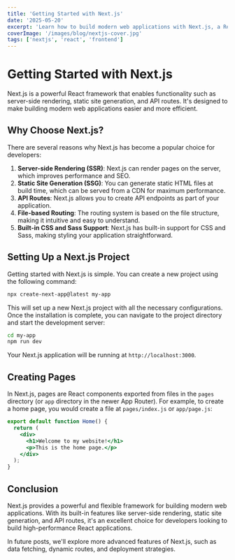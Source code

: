 ```yaml
---
title: 'Getting Started with Next.js'
date: '2025-05-20'
excerpt: 'Learn how to build modern web applications with Next.js, a React framework with server-side rendering capabilities.'
coverImage: '/images/blog/nextjs-cover.jpg'
tags: ['nextjs', 'react', 'frontend']
---
```


# Getting Started with Next.js

Next.js is a powerful React framework that enables functionality such as server-side rendering, static site generation, and API routes. It's designed to make building modern web applications easier and more efficient.

## Why Choose Next.js?

There are several reasons why Next.js has become a popular choice for developers:

1. **Server-side Rendering (SSR)**: Next.js can render pages on the server, which improves performance and SEO.
2. **Static Site Generation (SSG)**: You can generate static HTML files at build time, which can be served from a CDN for maximum performance.
3. **API Routes**: Next.js allows you to create API endpoints as part of your application.
4. **File-based Routing**: The routing system is based on the file structure, making it intuitive and easy to understand.
5. **Built-in CSS and Sass Support**: Next.js has built-in support for CSS and Sass, making styling your application straightforward.

## Setting Up a Next.js Project

Getting started with Next.js is simple. You can create a new project using the following command:

```bash
npx create-next-app@latest my-app
```

This will set up a new Next.js project with all the necessary configurations. Once the installation is complete, you can navigate to the project directory and start the development server:

```bash
cd my-app
npm run dev
```

Your Next.js application will be running at `http://localhost:3000`.

## Creating Pages

In Next.js, pages are React components exported from files in the `pages` directory (or `app` directory in the newer App Router). For example, to create a home page, you would create a file at `pages/index.js` or `app/page.js`:

```jsx
export default function Home() {
  return (
    <div>
      <h1>Welcome to my website!</h1>
      <p>This is the home page.</p>
    </div>
  );
}
```

## Conclusion

Next.js provides a powerful and flexible framework for building modern web applications. With its built-in features like server-side rendering, static site generation, and API routes, it's an excellent choice for developers looking to build high-performance React applications.

In future posts, we'll explore more advanced features of Next.js, such as data fetching, dynamic routes, and deployment strategies.
